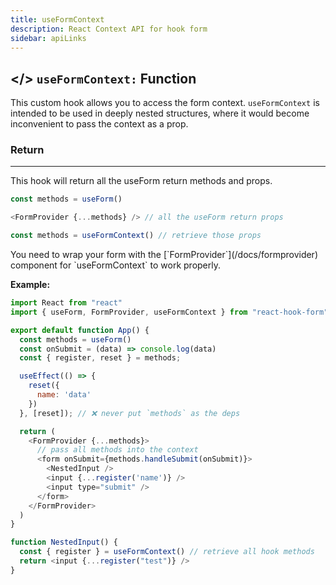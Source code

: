 ```yaml
---
title: useFormContext
description: React Context API for hook form
sidebar: apiLinks
---
```


## \</> `useFormContext:` <TypeText>Function</TypeText>

This custom hook allows you to access the form context. `useFormContext` is intended to be used in deeply nested structures, where it would become inconvenient to pass the context as a prop.

### Return

---

This hook will return all the useForm return methods and props.

```javascript
const methods = useForm()

<FormProvider {...methods} /> // all the useForm return props

const methods = useFormContext() // retrieve those props
```

<Admonition type="important" title="Rules">
  You need to wrap your form with the [`FormProvider`](/docs/formprovider)
  component for `useFormContext` to work properly.
</Admonition>

**Example:**

```javascript copy codesandbox="https://codesandbox.io/s/react-hook-form-v7-form-context-ytudi"
import React from "react"
import { useForm, FormProvider, useFormContext } from "react-hook-form"

export default function App() {
  const methods = useForm()
  const onSubmit = (data) => console.log(data)
  const { register, reset } = methods;

  useEffect(() => {
    reset({
      name: 'data'
    })
  }, [reset]); // ❌ never put `methods` as the deps

  return (
    <FormProvider {...methods}>
      // pass all methods into the context
      <form onSubmit={methods.handleSubmit(onSubmit)}>
        <NestedInput />
        <input {...register('name')} />
        <input type="submit" />
      </form>
    </FormProvider>
  )
}

function NestedInput() {
  const { register } = useFormContext() // retrieve all hook methods
  return <input {...register("test")} />
}
```
